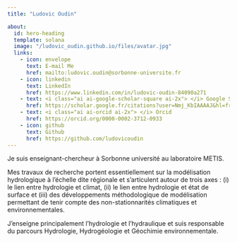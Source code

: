 ```yaml
---
title: "Ludovic Oudin"

about:
  id: hero-heading
  template: solana
  image: "/ludovic_oudin.github.io/files/avatar.jpg"
  links:
    - icon: envelope
      text: E-mail Me
      href: mailto:ludovic.oudin@sorbonne-universite.fr
    - icon: linkedin
      text: LinkedIn
      href: https://www.linkedin.com/in/ludovic-oudin-84090a271
    - text: <i class="ai ai-google-scholar-square ai-2x"> </i> Google Scholar
      href: https://scholar.google.fr/citations?user=Nmj_KbIAAAAJ&hl=fr
    - text: <i class="ai ai-orcid ai-2x"> </i> Orcid
      href: https://orcid.org/0000-0002-3712-0933
    - icon: github
      text: Github
      href: https://github.com/ludovicoudin
---
```


::: {#hero-heading}

Je suis enseignant-chercheur à Sorbonne université au laboratoire METIS. 

Mes travaux de recherche portent essentiellement sur la modélisation hydrologique à l’échelle dite régionale et s’articulent autour de trois axes : (i) le lien entre hydrologie et climat, (ii) le lien entre hydrologie et état de surface et (iii) des développements méthodologique de modélisation permettant de tenir compte des non-stationnarités climatiques et environnementales.

J'enseigne principalement l'hydrologie et l'hydraulique et suis responsable du parcours Hydrologie, Hydrogéologie et Géochimie environnementale.



:::

